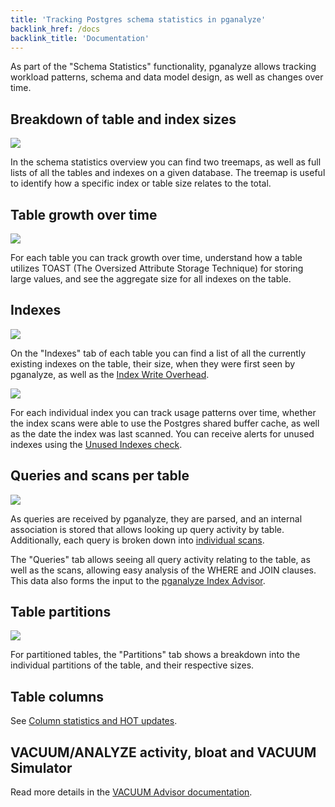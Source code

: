 ```yaml
---
title: 'Tracking Postgres schema statistics in pganalyze'
backlink_href: /docs
backlink_title: 'Documentation'
---
```


As part of the "Schema Statistics" functionality, pganalyze allows tracking workload patterns, schema and data model design, as well as changes over time.

## Breakdown of table and index sizes

![](table-treemap.png)

In the schema statistics overview you can find two treemaps, as well as full lists of all the tables and indexes on a given database. The treemap is useful to identify how a specific index or table size relates to the total.

## Table growth over time

![](table-growth.png)

For each table you can track growth over time, understand how a table utilizes TOAST (The Oversized Attribute Storage Technique) for storing large values, and see the aggregate size for all indexes on the table.

## Indexes

![](index-list.png)

On the "Indexes" tab of each table you can find a list of all the currently existing indexes on the table, their size, when they were first seen by pganalyze, as well as the [Index Write Overhead](/docs/indexing-engine/index-write-overhead).

![](index-details.png)

For each individual index you can track usage patterns over time, whether the index scans were able to use the Postgres shared buffer cache, as well as the date the index was last scanned. You can receive alerts for unused indexes using the [Unused Indexes check](/docs/checks/schema/index_unused).

## Queries and scans per table

![](table-queries-and-scans.png)

As queries are received by pganalyze, they are parsed, and an internal association is stored that allows looking up query activity by table. Additionally, each query is broken down into [individual scans](/docs/indexing-engine/query-to-scan-breakdown).

The "Queries" tab allows seeing all query activity relating to the table, as well as the scans, allowing easy analysis of the WHERE and JOIN clauses. This data also forms the input to the [pganalyze Index Advisor](/docs/index-advisor/getting-started).

## Table partitions

![](table-partitions.png)

For partitioned tables, the "Partitions" tab shows a breakdown into the individual partitions of the table, and their respective sizes.

## Table columns

See [Column statistics and HOT updates](/docs/schema-statistics/columns-hot-updates).

## VACUUM/ANALYZE activity, bloat and VACUUM Simulator

Read more details in the [VACUUM Advisor documentation](/docs/vacuum-advisor/per-table-activity).
